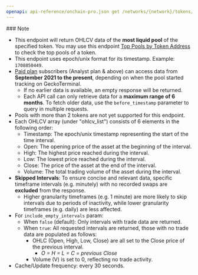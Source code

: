```yaml
---
openapi: api-reference/onchain-pro.json get /networks/{network}/tokens/{token_address}/ohlcv/{timeframe}
---
```


<Note>
  ### Note

  - This endpoint will return OHLCV data of the **most liquid pool** of the specified token. You may use this endpoint [Top Pools by Token Address](https://docs.coingecko.com/update/reference/top-pools-contract-address#/) to check the top pools of a token.
  - This endpoint uses epoch/unix format for its timestamp. Example: `1708850449`.
  - [Paid plan](https://www.coingecko.com/en/api/pricing) subscribers (Analyst plan & above) can access data from **September 2021 to the present**, depending on when the pool started tracking on GeckoTerminal.
    - If no earlier data is available, an empty response will be returned.
    - Each API call can only retrieve data for a **maximum range of 6 months**. To fetch older data, use the `before_timestamp` parameter to query in multiple requests.
  - Pools with more than 2 tokens are not yet supported for this endpoint.
  - Each OHLCV array (under "ohlcv_list") consists of 6 elements in the following order:
    - Timestamp: The epoch/unix timestamp representing the start of the time interval.
    - Open: The opening price of the asset at the beginning of the interval.
    - High: The highest price reached during the interval.
    - Low: The lowest price reached during the interval.
    - Close: The price of the asset at the end of the interval.
    - Volume: The total trading volume of the asset during the interval.
  - **Skipped Intervals**: To ensure concise and relevant data, specific timeframe intervals (e.g. minutely) with no recorded swaps are **excluded** from the response.
    - Higher granularity timeframes (e.g. 1 minute) are more likely to skip intervals due to periods of inactivity, while lower granularity timeframes (e.g. daily) are less affected.
  - For `include_empty_intervals` param:
    - When `false` (default): Only intervals with trade data are returned.
    - When `true`: All requested intervals are returned, those with no trade data are populated as follows:
      - OHLC (Open, High, Low, Close) are all set to the Close price of the previous interval.
        - *O = H = L = C = previous Close*
      - Volume (V) is set to 0, reflecting no trade activity.
  - Cache/Update frequency: every 30 seconds.
</Note>